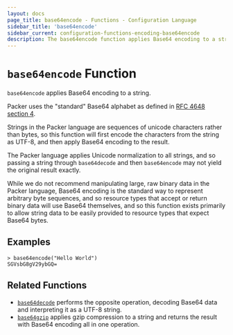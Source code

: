 ```yaml
---
layout: docs
page_title: base64encode - Functions - Configuration Language
sidebar_title: 'base64encode'
sidebar_current: configuration-functions-encoding-base64encode
description: The base64encode function applies Base64 encoding to a string.
---
```


# `base64encode` Function

`base64encode` applies Base64 encoding to a string.

Packer uses the "standard" Base64 alphabet as defined in
[RFC 4648 section 4](https://tools.ietf.org/html/rfc4648#section-4).

Strings in the Packer language are sequences of unicode characters rather
than bytes, so this function will first encode the characters from the string
as UTF-8, and then apply Base64 encoding to the result.

The Packer language applies Unicode normalization to all strings, and so
passing a string through `base64decode` and then `base64encode` may not yield
the original result exactly.

While we do not recommend manipulating large, raw binary data in the Packer
language, Base64 encoding is the standard way to represent arbitrary byte
sequences, and so resource types that accept or return binary data will use
Base64 themselves, and so this function exists primarily to allow string
data to be easily provided to resource types that expect Base64 bytes.

## Examples

```
> base64encode("Hello World")
SGVsbG8gV29ybGQ=
```

## Related Functions

- [`base64decode`](./base64decode.html) performs the opposite operation,
  decoding Base64 data and interpreting it as a UTF-8 string.
- [`base64gzip`](./base64gzip.html) applies gzip compression to a string
  and returns the result with Base64 encoding all in one operation.
